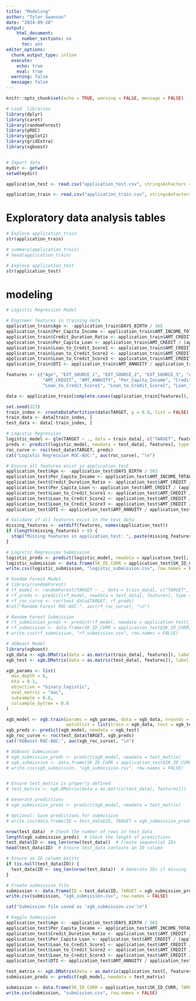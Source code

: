 ```yaml
---
title: "Modeling"
author: "Tyler Swanson"
date: "2024-09-28"
output:    
    html_document:
      number_sections: no
      toc: yes 
editor_options: 
  chunk_output_type: inline
  execute:
    echo: true 
    eval: true 
  warning: false
  message: false
---
```


```r
knitr::opts_chunk$set(echo = TRUE, warning = FALSE, message = FALSE)
```


```r
# Load  libraries
library(dplyr)
library(caret)
library(randomForest)
library(pROC)
library(ggplot2)
library(gridExtra)
library(xgboost)


# Import data
mydir <- getwd()
setwd(mydir)

application_test <- read.csv("application_test.csv", stringsAsFactors = FALSE)

application_train <- read.csv("application_train.csv", stringsAsFactors = FALSE)

```

# Exploratory data analysis tables
```r

# Explore application_train
str(application_train)

# summary(application_train)
# head(application_train)

# Explore application_test
str(application_test)

```

# modeling
```r
# Logistic Regression Model

# Engineer features in training data
application_train$Age <- -application_train$DAYS_BIRTH / 365
application_train$Per_Capita_Income <- application_train$AMT_INCOME_TOTAL / (application_train$CNT_CHILDREN + 1)
application_train$Credit_Duration_Ratio <- application_train$AMT_CREDIT / application_train$AMT_ANNUITY
application_train$Per_Capita_Loan <- application_train$AMT_CREDIT / (application_train$CNT_CHILDREN + 1)
application_train$Loan_to_Credit_Score1 <- application_train$AMT_CREDIT / (application_train$EXT_SOURCE_1 + 1e-6)
application_train$Loan_to_Credit_Score2 <- application_train$AMT_CREDIT / (application_train$EXT_SOURCE_2 + 1e-6)
application_train$Loan_to_Credit_Score3 <- application_train$AMT_CREDIT / (application_train$EXT_SOURCE_3 + 1e-6)
application_train$DTI <- application_train$AMT_ANNUITY / application_train$AMT_INCOME_TOTAL

features <- c("Age", "EXT_SOURCE_1", "EXT_SOURCE_2", "EXT_SOURCE_3", "AMT_INCOME_TOTAL", "CNT_CHILDREN", "DAYS_EMPLOYED", 
              "AMT_CREDIT", "AMT_ANNUITY", "Per_Capita_Income", "Credit_Duration_Ratio", "Per_Capita_Loan", 
              "Loan_to_Credit_Score1", "Loan_to_Credit_Score2", "Loan_to_Credit_Score3", "DTI")

data <- application_train[complete.cases(application_train[features]), ]

set.seed(123)
train_index <- createDataPartition(data$TARGET, p = 0.8, list = FALSE)
train_data <- data[train_index, ]
test_data <- data[-train_index, ]

# Logistic Regression
logistic_model <- glm(TARGET ~ ., data = train_data[, c("TARGET", features)], family = "binomial")
preds <- predict(logistic_model, newdata = test_data[, features], type = "response")
roc_curve <- roc(test_data$TARGET, preds)
cat("Logistic Regression ROC-AUC:", auc(roc_curve), "\n")

# Ensure all features exist in application_test
application_test$Age <- -application_test$DAYS_BIRTH / 365
application_test$Per_Capita_Income <- application_test$AMT_INCOME_TOTAL / (application_test$CNT_CHILDREN + 1)
application_test$Credit_Duration_Ratio <- application_test$AMT_CREDIT / application_test$AMT_ANNUITY
application_test$Per_Capita_Loan <- application_test$AMT_CREDIT / (application_test$CNT_CHILDREN + 1)
application_test$Loan_to_Credit_Score1 <- application_test$AMT_CREDIT / (application_test$EXT_SOURCE_1 + 1e-6)
application_test$Loan_to_Credit_Score2 <- application_test$AMT_CREDIT / (application_test$EXT_SOURCE_2 + 1e-6)
application_test$Loan_to_Credit_Score3 <- application_test$AMT_CREDIT / (application_test$EXT_SOURCE_3 + 1e-6)
application_test$DTI <- application_test$AMT_ANNUITY / application_test$AMT_INCOME_TOTAL

# Validate if all features exist in the test data
missing_features <- setdiff(features, names(application_test))
if (length(missing_features) > 0) {
  stop("Missing features in application_test: ", paste(missing_features, collapse = ", "))
}

# Logistic Regression Submission
logistic_preds <- predict(logistic_model, newdata = application_test[, features, drop = FALSE], type = "response")
logistic_submission <- data.frame(SK_ID_CURR = application_test$SK_ID_CURR, TARGET = logistic_preds)
write.csv(logistic_submission, "logistic_submission.csv", row.names = FALSE)

# Random Forest Model
# library(randomForest)
# rf_model <- randomForest(TARGET ~ ., data = train_data[, c("TARGET", features)], ntree = 500)
# rf_preds <- predict(rf_model, newdata = test_data[, features], type = "prob")[, 2]
# rf_roc_curve <- roc(test_data$TARGET, rf_preds)
#cat("Random Forest ROC-AUC:", auc(rf_roc_curve), "\n")

# Random Forest Submission
# rf_submission_preds <- predict(rf_model, newdata = application_test[, features], type = "prob")[, 2]
# rf_submission <- data.frame(SK_ID_CURR = application_test$SK_ID_CURR, TARGET = rf_submission_preds)
# write.csv(rf_submission, "rf_submission.csv", row.names = FALSE)

# XGBoost Model
library(xgboost)
xgb_data <- xgb.DMatrix(data = as.matrix(train_data[, features]), label = train_data$TARGET)
xgb_test <- xgb.DMatrix(data = as.matrix(test_data[, features]), label = test_data$TARGET)

xgb_params <- list(
  max_depth = 6,
  eta = 0.1,
  objective = "binary:logistic",
  eval_metric = "auc",
  subsample = 0.8,
  colsample_bytree = 0.8
)

xgb_model <- xgb.train(params = xgb_params, data = xgb_data, nrounds = 500, 
                       watchlist = list(train = xgb_data, test = xgb_test), verbose = 0)
xgb_preds <- predict(xgb_model, newdata = xgb_test)
xgb_roc_curve <- roc(test_data$TARGET, xgb_preds)
cat("XGBoost ROC-AUC:", auc(xgb_roc_curve), "\n")

# XGBoost Submission
# xgb_submission_preds <- predict(xgb_model, newdata = test_matrix)
# xgb_submission <- data.frame(SK_ID_CURR = application_test$SK_ID_CURR, TARGET = xgb_submission_preds)
# write.csv(xgb_submission, "xgb_submission.csv", row.names = FALSE)


# Ensure test_matrix is properly defined
# test_matrix <- xgb.DMatrix(data = as.matrix(test_data[, features]))

# Generate predictions
# xgb_submission_preds <- predict(xgb_model, newdata = test_matrix)

# Optional: Save predictions for submission
# write.csv(data.frame(ID = test_data$ID, TARGET = xgb_submission_preds), "xgb_submission.csv", row.names = FALSE)

nrow(test_data)  # Check the number of rows in test_data
length(xgb_submission_preds)  # Check the length of predictions
test_data$ID <- seq_len(nrow(test_data))  # Create sequential IDs
head(test_data$ID)  # Ensure test_data contains an ID column

# Ensure an ID column exists
if (is.null(test_data$ID)) {
  test_data$ID <- seq_len(nrow(test_data))  # Generate IDs if missing
}

# Create submission file
submission <- data.frame(ID = test_data$ID, TARGET = xgb_submission_preds)
write.csv(submission, "xgb_submission.csv", row.names = FALSE)

cat("Submission file saved as 'xgb_submission.csv'\n")

# Kaggle Submission
application_test$Age <- -application_test$DAYS_BIRTH / 365
application_test$Per_Capita_Income <- application_test$AMT_INCOME_TOTAL / (application_test$CNT_CHILDREN + 1)
application_test$Credit_Duration_Ratio <- application_test$AMT_CREDIT / application_test$AMT_ANNUITY
application_test$Per_Capita_Loan <- application_test$AMT_CREDIT / (application_test$CNT_CHILDREN + 1)
application_test$Loan_to_Credit_Score1 <- application_test$AMT_CREDIT / (application_test$EXT_SOURCE_1 + 1e-6)
application_test$Loan_to_Credit_Score2 <- application_test$AMT_CREDIT / (application_test$EXT_SOURCE_2 + 1e-6)
application_test$Loan_to_Credit_Score3 <- application_test$AMT_CREDIT / (application_test$EXT_SOURCE_3 + 1e-6)
application_test$DTI <- application_test$AMT_ANNUITY / application_test$AMT_INCOME_TOTAL

test_matrix <- xgb.DMatrix(data = as.matrix(application_test[, features]))
submission_preds <- predict(xgb_model, newdata = test_matrix)

submission <- data.frame(SK_ID_CURR = application_test$SK_ID_CURR, TARGET = submission_preds)
write.csv(submission, "submission.csv", row.names = FALSE)


```


